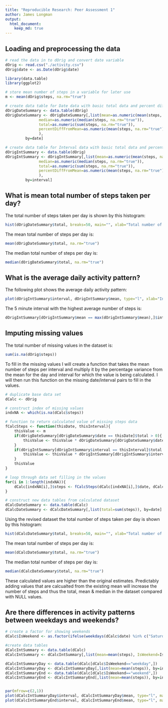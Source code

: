 ```yaml
---
title: "Reproducible Research: Peer Assessment 1"
author: James Longman
output: 
  html_document:
    keep_md: true
---
```



## Loading and preprocessing the data
``` r
# read the data in to dOrig and convert date variable
dOrig <- read.csv("./activity.csv")
dOrig$date <- as.Date(dOrig$date)

library(data.table)
library(ggplot2)

# store mean number of steps in a variable for later use
m <- mean(dOrig$steps, na.rm="true")

# create data table for Date data with basic total data and percent difference from mean for later use
dOrigDateSummary <- data.table(dOrig)
dOrigDateSummary <- dOrigDateSummary[,list(mean=as.numeric(mean(steps, na.rm="true")), 
               median=as.numeric(median(steps, na.rm="true")), 
               total=as.numeric(sum(steps, na.rm="true")), 
               percentDiffFromMean=as.numeric(mean(steps, na.rm="true")/m)
               ), 
         by=date]

# create data table for Interval data with basic total data and percent difference from mean for later use
dOrigIntSummary <- data.table(dOrig)
dOrigIntSummary <- dOrigIntSummary[,list(mean=as.numeric(mean(steps, na.rm="true")), 
               median=as.numeric(median(steps, na.rm="true")), 
               total=as.numeric(sum(steps, na.rm="true")), 
               percentDiffFromMean=as.numeric(mean(steps, na.rm="true")/m)
               ), 
         by=interval]

```


## What is mean total number of steps taken per day?

The total number of steps taken per day is shown by this histogram:

```r

hist(dOrigDateSummary$total, breaks=50, main="", xlab="Total number of steps", ylab="Frequency")

```

The mean total number of steps per day is:

```r
mean(dOrigDateSummary$total, na.rm="true")
```

The median total number of steps per day is:

```r
median(dOrigDateSummary$total, na.rm="true")
```


## What is the average daily activity pattern?

The following plot shows the average daily activity pattern:

``` r
plot(dOrigIntSummary$interval, dOrigIntSummary$mean, type="l", xlab="Interval", ylab="mean number of steps")

```

The 5 minute interval with the highest average number of steps is:
```r
dOrigIntSummary[dOrigIntSummary$mean == max(dOrigIntSummary$mean),]$interval
```

## Imputing missing values

The total number of missing values in the dataset is: 
```r
sum(is.na(dOrig$steps))
```

To fill in the missing values I will create a function that takes the mean number of steps per interval and multiply it by the percentage variance from the mean for the day and interval for which the value is being calculated.  I will then run this function on the missing date/interval pairs to fill in the values.

```r

# duplicate base data set
dCalc <- dOrig

# construct index of missing values
indxNA <- which(is.na(dCalc$steps))

# function to return calculated value of missing steps data
fCalcSteps <- function(thisDate, thisInterval){
    thisValue <- m
    if(dOrigDateSummary[dOrigDateSummary$date == thisDate]$total > 0){
        thisValue <- thisValue * dOrigDateSummary[dOrigDateSummary$date == thisDate]$percentDiffFromMean
    }
    if(dOrigIntSummary[dOrigIntSummary$interval == thisInterval]$total > 0){
        thisValue <- thisValue * dOrigIntSummary[dOrigIntSummary$interval == thisInterval]$percentDiffFromMean
    }
    thisValue
}

# loop through data set filling in the values
for(i in 1:length(indxNA)){
    dCalc[indxNA[i],]$steps <- fCalcSteps(dCalc[indxNA[i],]$date, dCalc[indxNA[i],]$interval)
}

# construct new data tables from calculated dataset
dCalcDateSummary <- data.table(dCalc)
dCalcDateSummary <- dCalcDateSummary[,list(total=sum(steps)), by=date]

```

Using the revised dataset the total number of steps taken per day is shown by this histogram:

```r

hist(dCalcDateSummary$total, breaks=50, main="", xlab="Total number of steps", ylab="Frequency")

```

The mean total number of steps per day is:

```r
mean(dCalcDateSummary$total, na.rm="true")
```

The median total number of steps per day is:

```r
median(dCalcDateSummary$total, na.rm="true")
```

These calculated values are higher than the original estimates.  Predictably adding values that are calcualted from the existing mean will increase the number of steps and thus the total, mean & median in the dataset compared with NULL values.

## Are there differences in activity patterns between weekdays and weekends?

```r

# create a factor for showing weekends
dCalc$IsWeekend <- as.factor(ifelse(weekdays(dCalc$date) %in% c("Saturday","Sunday"), "weekend", "weekday"))

#create data tables
dCalcIntSummary <- data.table(dCalc)
dCalcIntSummary <- dCalcIntSummary[,list(mean=mean(steps), IsWeekend=IsWeekend), by=interval]

dCalcIntSummaryDay <- data.table(dCalc[dCalc$IsWeekend=="weekday",])
dCalcIntSummaryDay <- dCalcIntSummaryDay[,list(mean=mean(steps)), by=interval]
dCalcIntSummaryEnd <- data.table(dCalc[dCalc$IsWeekend=="weekend",])
dCalcIntSummaryEnd <- dCalcIntSummaryEnd[,list(mean=mean(steps)), by=interval]


par(mfrow=c(2,1))
plot(dCalcIntSummaryDay$interval, dCalcIntSummaryDay$mean, type="l", main="average activity for weekdays", xlab="Interval", ylab="mean number of steps")
plot(dCalcIntSummaryEnd$interval, dCalcIntSummaryEnd$mean, type="l", main="average activity for weekends", xlab="Interval", ylab="mean number of steps")

```
